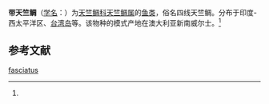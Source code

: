 {{Speciesbox
| name = 带天竺鲷
| status = 
| status_system = 
| image = 
| genus = Apogon
| species = fasciatus
| authority = (White, 1790)<ref name='id7209'>{{cite web| url =http://www.bioinfo.cn/db05/BjdwSpecies.php?action=view&id=7209| title =带天竺鲷| work =《中国动物物种编目数据库》| publisher =中国科学院微生物研究所| author =中国科学院动物研究所| accessdate =2009-04-16| deadurl =yes| archiveurl =https://web.archive.org/web/20131203122335/http://www.bioinfo.cn/db05/BjdwSpecies.php?action=view| archivedate =2013-12-03}}</ref>
}}

'''带天竺鲷'''（[[学名|学名]]：{{lang|la|''Apogon fasciatus''}}）为[[天竺鲷科|天竺鲷科]][[天竺鲷属|天竺鲷属]]的[[鱼类|鱼类]]，俗名四线天竺鲷。分布于印度-西太平洋区、[[台湾岛|台湾岛]]等。该物种的模式产地在澳大利亚新南威尔士。<ref name='id7209'/>

== 参考文献 ==
{{reflist}}

{{Wikispecies|Apogon fasciatus}}
{{Taxonbar|from=Q1042109}}

[[Category:天竺鲷属|fasciatus]]


{{鲈形目小作品}}